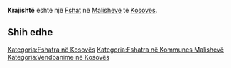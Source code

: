 {{Fshat në Kosovës
 | Emri                = Krajishtë
| sqi_D_name = Krajishtë
| sqi_D_FULL_NAME_RO = Krajishtë
| sqi_D_FULL_NAME_ND_RO = Krajishte
| sqi_D_SORT_NAME_RG = KRAJISHTE
| sqi_D_FULL_NAME_RG = Krajishtë
| sqi_D_FULL_NAME_ND_RG = Krajishte
| sqi_V_name = Kraishte
| sqi_V_FULL_NAME_RO = Kraishte Kraishtë
| sqi_V_FULL_NAME_ND_RO = Kraishte Kraishte
| sqi_V_SORT_NAME_RG = KRAISHTE KRAISHTE
| sqi_V_FULL_NAME_RG = Kraishte Kraishtë
| sqi_V_FULL_NAME_ND_RG = Kraishte Kraishte
| srp_N_name = Krajište
| srp_N_FULL_NAME_RO = Krajište
| srp_N_FULL_NAME_ND_RO = Krajiste
| srp_N_SORT_NAME_RG = KRAJISTE
| srp_N_FULL_NAME_RG = Krajište
| srp_N_FULL_NAME_ND_RG = Krajiste
| srp_NS_name = Крајиште
| srp_NS_FULL_NAME_RO = Крајиште
| srp_NS_FULL_NAME_ND_RO = Крајиште
| srp_NS_SORT_NAME_RG = КРАЈИШТЕ
| srp_NS_FULL_NAME_RG = Крајиште
| srp_NS_FULL_NAME_ND_RG = Крајиште

 | Emri (Rasa dhanore) = 
 | Figura              = 
 | Shteti              = Kosovo
 | Komuna              = Malishevë
 | Kodi postar         = 
 | Sipërfaqja          = 

 | Popullsia           = 

 | Regj. i popullsisë  = 
 | Dend. e popullsisë  = 
 | Faqja zyrtare       = 
 <!--- Koordinatat ----> 
 | Gjerësia            = 42.493889
 | Gjatësia            = 21.047778
 | Lartësia            = 
}}
'''Krajishtë''' është një [[Fshat]] në [[Malishevë]] të [[Kosovës]].

<!-- == Gjeografia == -->
<!-- == Historia == -->
<!-- == Demografia == -->
== Shih edhe ==
{{Komuna Malishevë}}
{{Kosovo-Administrata-Cung}}

[[Kategoria:Fshatra në Kosovës]]
[[Kategoria:Fshatra në Kommunes Malishevë]]
[[Kategoria:Vendbanime në Kosovës]]